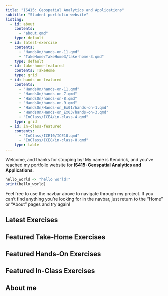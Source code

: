```yaml
---
title: "IS415: Geospatial Analytics and Applications"
subtitle: "Student portfolio website"
listing:
  - id: about
    contents:
      - "about.qmd"
    type: default
  - id: latest-exercise
    contents:
      - "HandsOn/hands-on-11.qmd"
      - "TakeHome/TakeHome3/take-home-3.qmd"
    type: default
  - id: take-home-featured
    contents: TakeHome
    type: grid
  - id: hands-on-featured
    contents:
      - "HandsOn/hands-on-11.qmd"
      - "HandsOn/hands-on-7.qmd"
      - "HandsOn/hands-on-8.qmd"
      - "HandsOn/hands-on-9.qmd"
      - "HandsOn/Hands-on_Ex01/hands-on-1.qmd"
      - "HandsOn/Hands-on_Ex03/hands-on-3.qmd"
      - "InClass/ICE4/in-class-4.qmd"
    type: grid
  - id: in-class-featured
    contents:
      - "InClass/ICE10/ICE10.qmd"
      - "InClass/ICE8/in-class-8.qmd"
    type: table
---
```


Welcome, and thanks for stopping by! My name is Kendrick, and you've reached my portfolio website for **IS415: Geospatial Analytics and Applications**.

```r
hello_world <- "hello world!"
print(hello_world)
```

Feel free to use the navbar above to navigate through my project. If you can't find anything you're looking for in the navbar, just return to the "Home" or "About" pages and try again!

## Latest Exercises

:::{#latest-exercise}
:::

## Featured Take-Home Exercises

:::{#take-home-featured}
:::

## Featured Hands-On Exercises

:::{#hands-on-featured}
:::

## Featured In-Class Exercises

::: {#in-class-featured}
:::

## About me

:::{#about}
:::